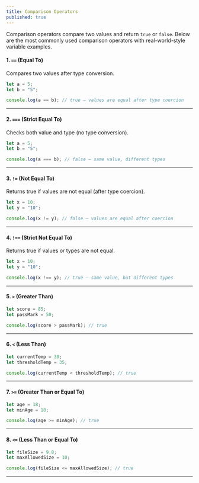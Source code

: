 ```yaml
---
title: Comparison Operators
published: true
---
```


Comparison operators compare two values and return `true` or `false`. Below are the most commonly used comparison operators with real-world-style variable examples.


#### **1. `==` (Equal To)**

Compares two values after type conversion.

```js
let a = 5;
let b = "5";

console.log(a == b); // true — values are equal after type coercion
```

---

#### **2. `===` (Strict Equal To)**

Checks both value and type (no type conversion).

```js
let a = 5;
let b = "5";

console.log(a === b); // false — same value, different types
```

---

#### **3. `!=` (Not Equal To)**

Returns true if values are not equal (after type coercion).

```js
let x = 10;
let y = "10";

console.log(x != y); // false — values are equal after coercion
```

---

#### **4. `!==` (Strict Not Equal To)**

Returns true if values or types are not equal.

```js
let x = 10;
let y = "10";

console.log(x !== y); // true — same value, but different types
```

---

#### **5. `>` (Greater Than)**

```js
let score = 85;
let passMark = 50;

console.log(score > passMark); // true
```

---

#### **6. `<` (Less Than)**

```js
let currentTemp = 30;
let thresholdTemp = 35;

console.log(currentTemp < thresholdTemp); // true
```

---

#### **7. `>=` (Greater Than or Equal To)**

```js
let age = 18;
let minAge = 18;

console.log(age >= minAge); // true
```

---

#### **8. `<=` (Less Than or Equal To)**

```js
let fileSize = 9.8;
let maxAllowedSize = 10;

console.log(fileSize <= maxAllowedSize); // true
```

---


